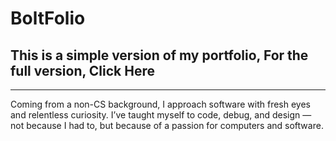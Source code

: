 <h1 className=" font-semibold text-xl opacity-50 pb-2">BoltFolio</h1>

## This is a **simple** version of my portfolio, For the full version, Click Here

---

Coming from a non-CS background, I approach software with fresh eyes and relentless curiosity. I’ve taught myself to code, debug, and design — not because I had to,
but because of a passion for computers and software.
